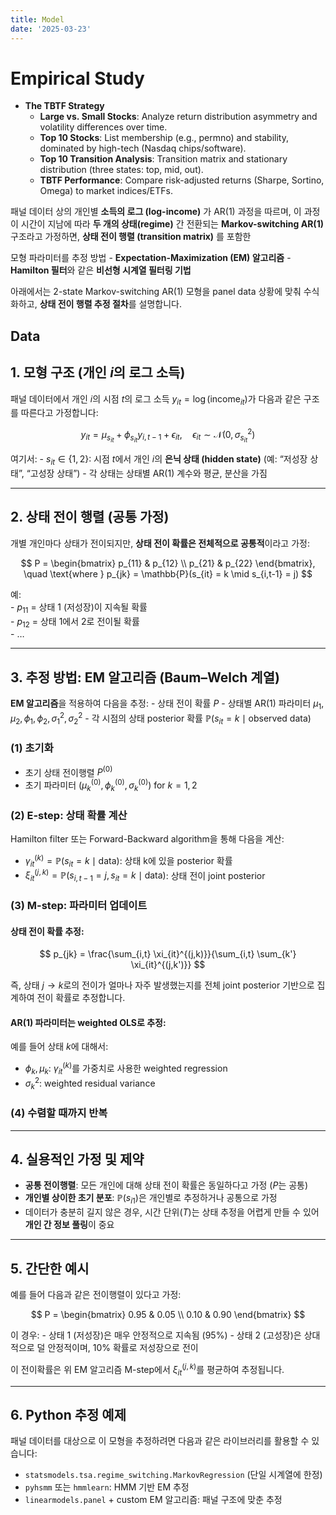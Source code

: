 ```yaml
---
title: Model
date: '2025-03-23'
---
```




# Empirical Study

- **The TBTF Strategy**  
  - **Large vs. Small Stocks**: Analyze return distribution asymmetry and volatility differences over time.  
  - **Top 10 Stocks**: List membership (e.g., permno) and stability, dominated by high-tech (Nasdaq chips/software).  
  - **Top 10 Transition Analysis**: Transition matrix and stationary distribution (three states: top, mid, out).  
  - **TBTF Performance**: Compare risk-adjusted returns (Sharpe, Sortino, Omega) to market indices/ETFs.  



패널 데이터 상의 개인별 **소득의 로그 (log-income)** 가 AR(1) 과정을 따르며, 이 과정이 시간이 지남에 따라 **두 개의 상태(regime)** 간 전환되는 **Markov-switching AR(1)** 구조라고 가정하면, **상태 전이 행렬 (transition matrix)** 를 포함한 

모형 파라미터를 추정 방법
- **Expectation-Maximization (EM) 알고리즘**
- **Hamilton 필터**와 같은 **비선형 시계열 필터링 기법**

아래에서는 2-state Markov-switching AR(1) 모형을 panel data 상황에 맞춰 수식화하고, **상태 전이 행렬 추정 절차**를 설명합니다.

## Data


## 1. 모형 구조 (개인 $i$의 로그 소득)

패널 데이터에서 개인 $i$의 시점 $t$의 로그 소득 $y_{it} = \log(\text{income}_{it})$가 다음과 같은 구조를 따른다고 가정합니다:

$$
y_{it} = \mu_{s_{it}} + \phi_{s_{it}} y_{i,t-1} + \epsilon_{it}, \quad \epsilon_{it} \sim \mathcal{N}(0, \sigma_{s_{it}}^2)
$$

여기서:
- $s_{it} \in \{1, 2\}$: 시점 $t$에서 개인 $i$의 **은닉 상태 (hidden state)** (예: "저성장 상태", "고성장 상태")
- 각 상태는 상태별 AR(1) 계수와 평균, 분산을 가짐

---

## 2. 상태 전이 행렬 (공통 가정)

개별 개인마다 상태가 전이되지만, **상태 전이 확률은 전체적으로 공통적**이라고 가정:

$$
P = 
\begin{bmatrix}
p_{11} & p_{12} \\
p_{21} & p_{22}
\end{bmatrix}, \quad \text{where } p_{jk} = \mathbb{P}(s_{it} = k \mid s_{i,t-1} = j)
$$

예:  
- $p_{11}$ = 상태 1 (저성장)이 지속될 확률  
- $p_{12}$ = 상태 1에서 2로 전이될 확률  
- ...

---

## 3. 추정 방법: EM 알고리즘 (Baum–Welch 계열)

**EM 알고리즘**을 적용하여 다음을 추정:
- 상태 전이 확률 $P$
- 상태별 AR(1) 파라미터 $\mu_1, \mu_2, \phi_1, \phi_2, \sigma_1^2, \sigma_2^2$
- 각 시점의 상태 posterior 확률 $\mathbb{P}(s_{it} = k \mid \text{observed data})$

### (1) 초기화
- 초기 상태 전이행렬 $P^{(0)}$
- 초기 파라미터 $(\mu_k^{(0)}, \phi_k^{(0)}, \sigma_k^{(0)})$ for $k=1,2$

### (2) E-step: 상태 확률 계산
Hamilton filter 또는 Forward-Backward algorithm을 통해 다음을 계산:

- $\gamma_{it}^{(k)} = \mathbb{P}(s_{it} = k \mid \text{data})$: 상태 k에 있을 posterior 확률
- $\xi_{it}^{(j,k)} = \mathbb{P}(s_{i,t-1} = j, s_{it} = k \mid \text{data})$: 상태 전이 joint posterior

### (3) M-step: 파라미터 업데이트

#### 상태 전이 확률 추정:

$$
p_{jk} = \frac{\sum_{i,t} \xi_{it}^{(j,k)}}{\sum_{i,t} \sum_{k'} \xi_{it}^{(j,k')}}
$$

즉, 상태 $j \to k$로의 전이가 얼마나 자주 발생했는지를 전체 joint posterior 기반으로 집계하여 전이 확률로 추정합니다.

#### AR(1) 파라미터는 weighted OLS로 추정:

예를 들어 상태 $k$에 대해서:

- $\phi_k, \mu_k$: $\gamma_{it}^{(k)}$를 가중치로 사용한 weighted regression
- $\sigma_k^2$: weighted residual variance

### (4) 수렴할 때까지 반복

---

## 4. 실용적인 가정 및 제약

- **공통 전이행렬**: 모든 개인에 대해 상태 전이 확률은 동일하다고 가정 ($P$는 공통)
- **개인별 상이한 초기 분포**: $\mathbb{P}(s_{i1})$은 개인별로 추정하거나 공통으로 가정
- 데이터가 충분히 길지 않은 경우, 시간 단위($T$)는 상태 추정을 어렵게 만들 수 있어 **개인 간 정보 풀링**이 중요

---

## 5. 간단한 예시

예를 들어 다음과 같은 전이행렬이 있다고 가정:

$$
P = \begin{bmatrix}
0.95 & 0.05 \\
0.10 & 0.90
\end{bmatrix}
$$

이 경우:
- 상태 1 (저성장)은 매우 안정적으로 지속됨 (95%)
- 상태 2 (고성장)은 상대적으로 덜 안정적이며, 10% 확률로 저성장으로 전이

이 전이확률은 위 EM 알고리즘 M-step에서 $\xi_{it}^{(j,k)}$를 평균하여 추정됩니다.

---

## 6. Python 추정 예제

패널 데이터를 대상으로 이 모형을 추정하려면 다음과 같은 라이브러리를 활용할 수 있습니다:

- `statsmodels.tsa.regime_switching.MarkovRegression` (단일 시계열에 한정)
- `pyhsmm` 또는 `hmmlearn`: HMM 기반 EM 추정
- `linearmodels.panel` + custom EM 알고리즘: 패널 구조에 맞춘 추정

